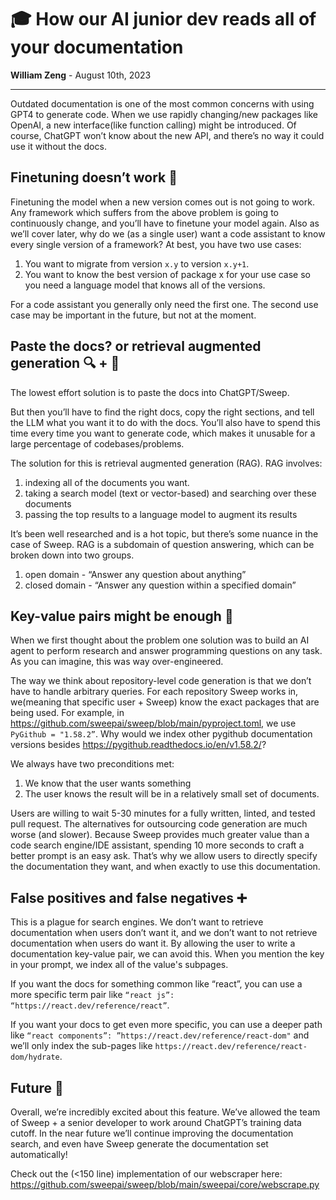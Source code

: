 # 🎓 How our AI junior dev reads all of your documentation

**William Zeng** - August 10th, 2023

---

Outdated documentation is one of the most common concerns with using GPT4 to generate code. When we use rapidly changing/new packages like OpenAI, a new interface(like function calling) might be introduced. Of course, ChatGPT won’t know about the new API, and there’s no way it could use it without the docs.

## Finetuning doesn’t work 🔧

Finetuning the model when a new version comes out is not going to work. Any framework which suffers from the above problem is going to continuously change, and you’ll have to finetune your model again. Also as we’ll cover later, why do we (as a single user) want a code assistant to know every single version of a framework? At best, you have two use cases:

1. You want to migrate from version `x.y` to version `x.y+1`.
2. You want to know the best version of package x for your use case so you need a language model that knows all of the versions.

For a code assistant you generally only need the first one. The second use case may be important in the future, but not at the moment.

## Paste the docs? **or** retrieval augmented generation 🔍 + 🧠

The lowest effort solution is to paste the docs into ChatGPT/Sweep.

But then you’ll have to find the right docs, copy the right sections, and tell the LLM what you want it to do with the docs. You’ll also have to spend this time every time you want to generate code, which makes it unusable for a large percentage of codebases/problems.

The solution for this is retrieval augmented generation (RAG). RAG involves:

1. indexing all of the documents you want.
2. taking a search model (text or vector-based) and searching over these documents
3. passing the top results to a language model to augment its results

It’s been well researched and is a hot topic, but there’s some nuance in the case of Sweep. RAG is a subdomain of question answering, which can be broken down into two groups.

1. open domain - “Answer any question about anything”
2. closed domain - “Answer any question within a specified domain”

## Key-value pairs might be enough 🔑

When we first thought about the problem one solution was to build an AI agent to perform research and answer programming questions on any task. As you can imagine, this was way over-engineered.

The way we think about repository-level code generation is that we don’t have to handle arbitrary queries. For each repository Sweep works in, we(meaning that specific user + Sweep) know the exact packages that are being used. For example, in https://github.com/sweepai/sweep/blob/main/pyproject.toml, we use `PyGithub = "1.58.2”`. Why would we index other pygithub documentation versions besides https://pygithub.readthedocs.io/en/v1.58.2/?

We always have two preconditions met:

1. We know that the user wants something
2. The user knows the result will be in a relatively small set of documents.

Users are willing to wait 5-30 minutes for a fully written, linted, and tested pull request. The alternatives for outsourcing code generation are much worse (and slower). Because Sweep provides much greater value than a code search engine/IDE assistant, spending 10 more seconds to craft a better prompt is an easy ask. That’s why we allow users to directly specify the documentation they want, and when exactly to use this documentation.

## False positives and false negatives ➕

This is a plague for search engines. We don’t want to retrieve documentation when users don’t want it, and we don’t want to not retrieve documentation when users do want it. By allowing the user to write a documentation key-value pair, we can avoid this. When you mention the key in your prompt, we index all of the value's subpages.

If you want the docs for something common like “react”, you can use a more specific term pair like `“react js”: “https://react.dev/reference/react”`.

If you want your docs to get even more specific, you can use a deeper path like `“react components”:
”https://react.dev/reference/react-dom"` and we’ll only index the sub-pages like `https://react.dev/reference/react-dom/hydrate`.

## Future 🌠

Overall, we’re incredibly excited about this feature. We’ve allowed the team of Sweep + a senior developer to work around ChatGPT’s training data cutoff. In the near future we’ll continue improving the documentation search, and even have Sweep generate the documentation set automatically!

Check out the (\<150 line) implementation of our webscraper here: https://github.com/sweepai/sweep/blob/main/sweepai/core/webscrape.py
